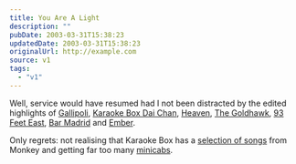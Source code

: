 ```yaml
---
title: You Are A Light
description: ""
pubDate: 2003-03-31T15:38:23
updatedDate: 2003-03-31T15:38:23
originalUrl: http://example.com
source: v1
tags:
  - "v1"
---
```


Well, service would have resumed had I not been distracted by the edited highlights of [Gallipoli][1], [Karaoke Box Dai Chan][2], [Heaven][3], [The Goldhawk][4], [93 Feet East][5], [Bar Madrid][6] and [Ember][7].

Only regrets: not realising that Karaoke Box has a [selection of songs][8] from Monkey and getting far too many [minicabs][9].

[1]: http://www.portal.e-street.net/com/10026120 "Gallipoli: quality Turkish café (ta, dude!)"
[2]: http://www.portal.e-street.net/com/10044611 "Karaoke Box Dai Chan: a great deal more fun than I'd expected."
[3]: http://www.heaven-london.com/ "Heaven: I'd forgotten how great proper clubbing can be if you go with the right people and don't end up in a shitty student union style venue."
[4]: http://www.portal.e-street.net/com/10016622 "The Goldhawk Tavern: Premier Shepherd's Bush pub, ideal for Saturday afternoon lounging after the club (if everyone's too trashed to walk down to Hammersmith for a river pub)"
[5]: http://www.93feeteast.co.uk/ "93 Feet East: the excellent Cursor Miner playing alongside the excellent E.U. (but still haven't discovered why it's 93)."
[6]: http://www.barmadrid.co.uk/ "Bar Madrid: randomly crashed random work do... ankle-biting."
[7]: http://www.faucetinn.com/ember/ember.htm "Ember: Selvy's birthday. Quality tequila."
[8]: http://www.monkeyheaven.com/music_karaokelondon.html "Monkey Heaven: Doing Songs From Monkey On Karaoke In London"
[9]: http://www.seethru.co.uk/zine/ticklist/minicab.htm "Seethruzine: 'Are you travelling in a minicab?' ticklist. Old, but hey... would someone please explain the obsession with Magic (neé Melody FM)?"
